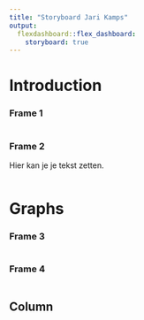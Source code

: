 ```yaml
---
title: "Storyboard Jari Kamps"
output: 
  flexdashboard::flex_dashboard:
    storyboard: true
---
```


Introduction {.storyboard}
=========================================

### Frame 1

```r
```

### Frame 2
Hier kan je je tekst zetten.

```r
```

Graphs {.storyboard}
=========================================

### Frame 3

```r
```

### Frame 4

```r
```

Column
-----------------------------------------